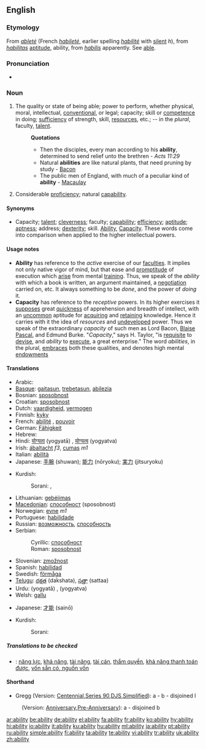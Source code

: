 {{wikipedia|dab=ability}}
{{see|-ability}}
==English==

===Etymology===
From {{OF.}} ''[[ableté]]'' (French ''[[habileté]]'', earlier spelling ''[[habilité]]'' with [[silent]] ''h''), from {{L.}} ''[[habilitas]]'' [[aptitude]], ability, from ''[[habilis]]'' apparently.  See [[able]].

===Pronunciation===
*{{audio|en-us-ability.ogg|Audio (US)}}

===Noun===
{{en-noun|abilit|ies}}

# The quality or state of being able; power to perform, whether physical, moral, intellectual, [[conventional]], or legal; capacity; skill or [[competence]] in doing; [[sufficiency]] of strength, skill, [[resources]], etc.; -- in the ''plural'', faculty, [[talent]].
#:'''Quotations'''
#:*Then the disciples, every man according to his '''ability''', determined to send relief unto the brethren - ''Acts 11:29''
#:*Natural '''abilities''' are like natural plants, that need pruning by study - [[Bacon]]
#:*The public men of England, with much of a peculiar kind of '''ability''' - [[Macaulay]]
# Considerable [[proficiency]]; natural [[capability]].

====Synonyms====
*Capacity; [[talent]]; [[cleverness]]; faculty; [[capability]]; [[efficiency]]; [[aptitude]]; [[aptness]]; address; [[dexterity]]; skill. [[Ability]], [[Capacity]]. These words come into comparison when applied to the higher intellectual powers.

====Usage notes====
*'''Ability''' has reference to the ''active'' exercise of our [[faculties]]. It implies not only native vigor of mind, but that ease and [[promptitude]] of execution which [[arise]] from mental [[training]]. Thus, we speak of the ''ability'' with which a book is written, an argument maintained, a [[negotiation]] carried on, etc. It always something to be ''done'', and the power of ''doing'' it.
*'''Capacity''' has reference to the ''receptive'' powers. In its higher exercises it [[suppose]]s great [[quickness]] of apprehension and breadth of intellect, with an [[uncommon]] aptitude for [[acquiring]] and [[retaining]] knowledge. Hence it carries with it the idea of ''resources'' and [[undeveloped]] power. Thus we speak of the extraordinary ''capacity'' of such men as Lord Bacon, [[Blaise]] [[Pascal]], and Edmund Burke. "''Capacity''," says H. Taylor, "is [[requisite]] to [[devise]], and ''ability'' to [[execute]], a great enterprise." The word ''abilities'', in the plural, [[embraces]] both these qualities, and denotes high mental [[endowments]]

====Translations====
{{trans-top|the quality or state of being able}}
*Arabic: {{ARchar|[[القدرة]]}}
*[[Basque]]: [[gaitasun]], [[trebetasun]], [[abilezia]]
*Bosnian: [[sposobnost]] {{f}}
*Croatian: [[sposobnost]] {{f}}
*Dutch: [[vaardigheid]], [[vermogen]]
*Finnish: [[kyky]]
*French: [[abilité]] {{f}}, [[pouvoir]] {{m}}
*German: [[Fähigkeit]] {{f}}
*Hebrew: {{he-link|יכולת|yakhólet}} {{f}}
*Hindi: [[योग्यता]] (yogyatā) {{f}}, [[योग्यत्व]] (yogyatva) {{m}}
*Irish: [[ábaltacht]] ''f3'', [[cumas]] ''m1''
*Italian: [[abilità]] {{f}}
*Japanese: [[手腕]] (shuwan); [[能力]] (nōryoku); [[実力]] (jitsuryoku)
{{trans-mid}}
*Kurdish: 
*:Sorani: {{t|ku|ده‌ره‌قه‌ت|tr=daraqat|sc=KUchar}}, {{t|ku|له‌ده‌س هاتن|tr=ladas hAtin|sc=KUchar}}
*Lithuanian: [[gebėjimas]] {{m}}
*[[Macedonian]]: [[способност]] (sposobnost)
*Norwegian: [[evne]] ''m1''
*Portuguese: [[habilidade]]
*Russian: [[возможность]], [[способность]]
*Serbian:
*:Cyrillic: [[способност]] {{f}}
*:Roman: [[sposobnost]] {{f}}
*Slovenian: [[zmožnost]] {{f}}
*Spanish: [[habilidad]] {{f}}
*Swedish: [[förmåga]] {{c}}
*[[Telugu]]: [[దక్షత]] (dakshata), [[సత్తా]] (sattaa)
*Urdu: {{URchar|[[یوگیتا]]}} (yogyatā) {{f}}, {{URchar|[[یوگیتو]]}} (yogyatva) {{m}}
*Welsh: [[gallu]]
{{trans-bottom}}

{{trans-top|natural capability}}
*Japanese: [[才能]] (sainō)
{{trans-mid}}
*Kurdish:
*:Sorani: {{t|ku|توانا|tr=twAnA|sc=KUchar}}
{{trans-bottom}}

=====Translations to be checked=====
{{checktrans}}
*{{ttbc|Vietnamese}}: [[năng lực]], [[khả năng]], [[tài năng]], [[tài cán]], [[thẩm quyền]], [[khả năng thanh toán được]], [[vốn sẵn có, nguồn vốn]]

====Shorthand====
* Gregg (Version: [http://en.wikipedia.org/wiki/Gregg_Shorthand#Centennial_Gregg_Shorthand Centennial],[http://en.wikipedia.org/wiki/Gregg_Shorthand#Series_90_Gregg_Shorthand  Series 90],[http://en.wikipedia.org/wiki/Gregg_Shorthand#Diamond_Jubilee_Gregg_Shorthand  DJS],[http://en.wikipedia.org/wiki/Gregg_Shorthand#Simplified_Gregg_Shorthand Simplified]): a - b - disjoined l
: (Version: [http://en.wikipedia.org/wiki/Gregg_Shorthand#Anniversary_Gregg_Shorthand Anniversary],[http://en.wikipedia.org/wiki/Gregg_Shorthand#Pre-Anniversary_Gregg_Shorthand Pre-Anniversary]): a - disjoined b

[[ar:ability]]
[[be:ability]]
[[de:ability]]
[[el:ability]]
[[fa:ability]]
[[fr:ability]]
[[ko:ability]]
[[hy:ability]]
[[hi:ability]]
[[io:ability]]
[[it:ability]]
[[ku:ability]]
[[hu:ability]]
[[ml:ability]]
[[ja:ability]]
[[pt:ability]]
[[ru:ability]]
[[simple:ability]]
[[fi:ability]]
[[ta:ability]]
[[te:ability]]
[[vi:ability]]
[[tr:ability]]
[[uk:ability]]
[[zh:ability]]